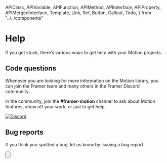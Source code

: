 <!-- 👋 Editing this file? Need help? → https://github.com/framer/api-docs/blob/master/CONTRIBUTING.md -->

  APIClass,
  APIVariable,
  APIFunction,
  APIMethod,
  APIInterface,
  APIProperty,
  APIMergedInterface,
  Template,
  Link,
  Ref,
  Button,
  Callout,
  Todo,
} from "../../components"


# Help

<span className="lead">
  If you get stuck, there’s various ways to get help with
  your Motion projects.
</span>

## Code questions

Whenever you are looking for more information on the Motion library, you can join the Framer team and many others in the Framer Discord community.

In the community, join the **#framer-motion** channel to ask about Motion features, show off your work, or just to get help.

[![Discord](https://img.shields.io/discord/341919693348536320?label=Join&logo=Discord&logoColor=white&style=flat-square)](https://discord.gg/64ufkNQ3Zu)

## Bug reports

If you think you spotted a bug, let us know by issuing a bug report.

<Button
  name="Issue bug report"
  link="https://github.com/framer/motion/blob/main/CONTRIBUTING.md"
/>
